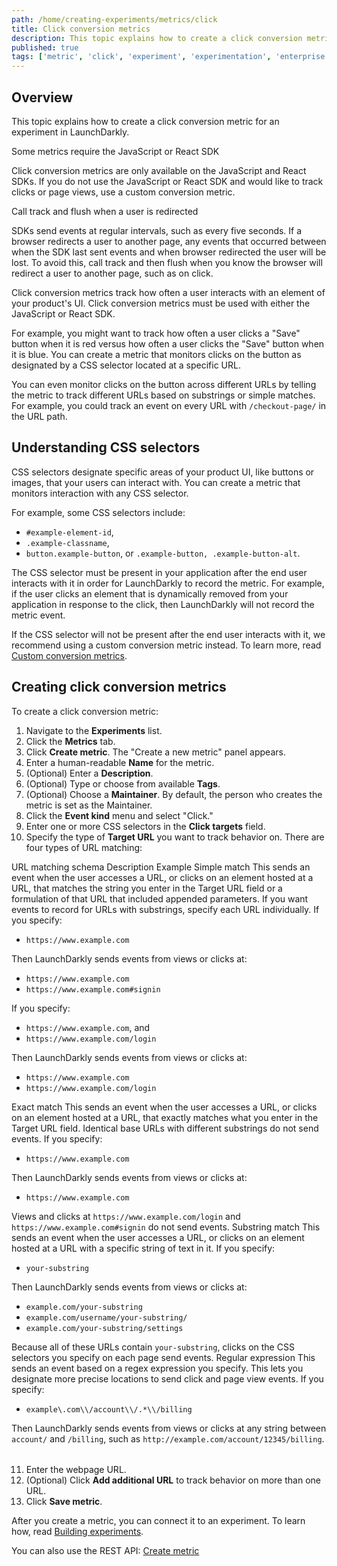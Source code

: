 ```yaml
---
path: /home/creating-experiments/metrics/click
title: Click conversion metrics
description: This topic explains how to create a click conversion metric for an experiment in LaunchDarkly.
published: true
tags: ['metric', 'click', 'experiment', 'experimentation', 'enterprise']
---
```


## Overview

This topic explains how to create a click conversion metric for an experiment in LaunchDarkly.

<Callout intent="info">
<CalloutTitle>Some metrics require the JavaScript or React SDK</CalloutTitle>
<CalloutDescription>

Click conversion metrics are only available on the JavaScript and React SDKs. If you do not use the JavaScript or React SDK and would like to track clicks or page views, use a custom conversion metric.

</CalloutDescription>
</Callout>

<Callout intent="warning">
<CalloutTitle>Call track and flush when a user is redirected</CalloutTitle>
<CalloutDescription>

SDKs send events at regular intervals, such as every five seconds. If a browser redirects a user to another page, any events that occurred between when the SDK last sent events and when browser redirected the user will be lost. To avoid this, call track and then flush when you know the browser will redirect a user to another page, such as on click.

</CalloutDescription>
</Callout>

Click conversion metrics track how often a user interacts with an element of your product's UI. Click conversion metrics must be used with either the JavaScript or React SDK.

For example, you might want to track how often a user clicks a "Save" button when it is red versus how often a user clicks the "Save" button when it is blue. You can create a metric that monitors clicks on the button as designated by a CSS selector located at a specific URL.

You can even monitor clicks on the button across different URLs by telling the metric to track different URLs based on substrings or simple matches. For example, you could track an event on every URL with <code>/checkout-page/</code> in the URL path.

## Understanding CSS selectors

CSS selectors designate specific areas of your product UI, like buttons or images, that your users can interact with. You can create a metric that monitors interaction with any CSS selector.

For example, some CSS selectors include:

* `#example-element-id`,
* `.example-classname`,
* `button.example-button`, or `.example-button, .example-button-alt`.

The CSS selector must be present in your application after the end user interacts with it in order for LaunchDarkly to record the metric. For example, if the user clicks an element that is dynamically removed from your application in response to the click, then LaunchDarkly will not record the metric event.

If the CSS selector will not be present after the end user interacts with it, we recommend using a custom conversion metric instead. To learn more, read [Custom conversion metrics](/home/creating-experiments/metrics/custom-conversion).

## Creating click conversion metrics

To create a click conversion metric:

1. Navigate to the **Experiments** list.
2. Click the **Metrics** tab.
3. Click **Create metric**. The "Create a new metric" panel appears.
4. Enter a human-readable **Name** for the metric.
5. (Optional) Enter a **Description**.
6. (Optional) Type or choose from available **Tags**.
7. (Optional) Choose a **Maintainer**. By default, the person who creates the metric is set as the Maintainer.
8. Click the **Event kind** menu and select "Click."
9. Enter one or more CSS selectors in the **Click targets** field.
10. Specify the type of **Target URL** you want to track behavior on. There are four types of URL matching:

<Table>
  <TableHeader>
    <TableHeadCell>URL matching schema</TableHeadCell>
    <TableHeadCell>Description</TableHeadCell>
    <TableHeadCell>Example</TableHeadCell>
  </TableHeader>
  <TableBody>
    <TableRow>
      <TableCell>Simple match</TableCell>
      <TableCell>
        This sends an event when the user accesses a URL, or clicks on an element hosted at a URL, that matches the string you enter in the Target URL field or a formulation of that URL that included appended parameters. If you want events to record for URLs with substrings, specify each URL individually.
      </TableCell>
        <TableCell>
        If you specify:
        <ul>
          <li><code>https://www.example.com</code></li>
        </ul>
        Then LaunchDarkly sends events from views or clicks at:
        <ul>
          <li><code>https://www.example.com</code></li>
          <li><code>https://www.example.com#signin</code></li>
        </ul>
        If you specify: 
        <ul>
          <li><code>https://www.example.com</code>, and</li>
          <li><code>https://www.example.com/login</code></li>
        </ul>
        Then LaunchDarkly sends events from views or clicks at:
        <ul>
          <li><code>https://www.example.com</code></li>
          <li><code>https://www.example.com/login</code></li>
        </ul>
      </TableCell>
    </TableRow>
    <TableRow>
      <TableCell>Exact match</TableCell>
      <TableCell>
        This sends an event when the user accesses a URL, or clicks on an element hosted at a URL, that exactly matches what you enter in the Target URL field. Identical base URLs with different substrings do not send events.
      </TableCell>
      <TableCell>
      If you specify:
      <ul>
        <li><code>https://www.example.com</code></li>
      </ul>
      Then LaunchDarkly sends events from views or clicks at:
      <ul>
        <li><code>https://www.example.com</code></li>
      </ul>
        Views and clicks at <code>https://www.example.com/login</code> and <code>https://www.example.com#signin</code> do not send events.
      </TableCell>
    </TableRow>
    <TableRow>
      <TableCell>Substring match</TableCell>
      <TableCell>
        This sends an event when the user accesses a URL, or clicks on an element hosted at a URL with a specific string of text in it.
      </TableCell>
      <TableCell>
        If you specify:
        <ul>
          <li><code>your-substring</code></li>
        </ul>
        Then LaunchDarkly sends events from views or clicks at:
        <ul>
          <li><code>example.com/your-substring</code></li>
          <li><code>example.com/username/your-substring/</code></li>
          <li><code>example.com/your-substring/settings</code></li>
        </ul>
        Because all of these URLs contain <code>your-substring</code>, clicks on the CSS selectors you specify on each page send events.
      </TableCell>
    </TableRow>
    <TableRow>
      <TableCell>Regular expression</TableCell>
      <TableCell>
        This sends an event based on a regex expression you specify. This lets you designate more precise locations to send click and page view events.
      </TableCell>
      <TableCell>
        If you specify:
        <ul>
          <li><code>example\.com\\/account\\/.*\\/billing</code></li>
        </ul>
        Then LaunchDarkly sends events from views or clicks at any string between <code>account/</code> and <code>/billing</code>, such as <code>http://example.com/account/12345/billing</code>.
      </TableCell>
    </TableRow>
  </TableBody>
</Table>

11. Enter the webpage URL.
11. (Optional) Click **Add additional URL** to track behavior on more than one URL.
12. Click **Save metric**.

After you create a metric, you can connect it to an experiment. To learn how, read [Building experiments](/home/creating-experiments#building-experiments).

<LearnMore>

You can also use the REST API: [Create metric](https://apidocs.launchdarkly.com/tag/Metrics#operation/postMetric)

</LearnMore>
